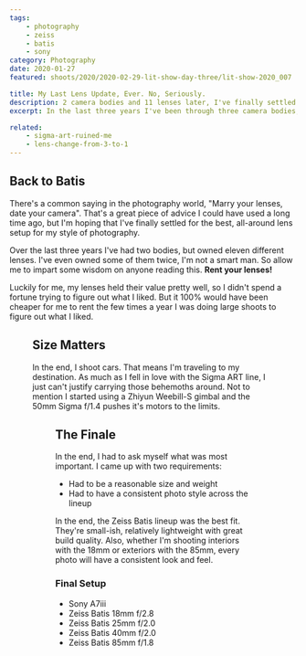 ```yaml
---
tags:
    - photography
    - zeiss
    - batis
    - sony
category: Photography
date: 2020-01-27
featured: shoots/2020/2020-02-29-lit-show-day-three/lit-show-2020_007

title: My Last Lens Update, Ever. No, Seriously.
description: 2 camera bodies and 11 lenses later, I've finally settled on a complete setup. I'm going full Batis
excerpt: In the last three years I've been through three camera bodies, eleven different lenses (some twice!), and a host of camera accessories. I think it's time to settle down with a set of quality lenses and be content. The Zeiss Batis series fits my requirements and I've had personal experience with them.

related:
    - sigma-art-ruined-me
    - lens-change-from-3-to-1
---
```



## Back to Batis

There's a common saying in the photography world, "Marry your lenses, date your camera". That's a great piece of advice I could have used a long time ago, but I'm hoping that I've finally settled for the best, all-around lens setup for my style of photography.

Over the last three years I've had two bodies, but owned eleven different lenses. I've even owned some of them twice, I'm not a smart man. So allow me to impart some wisdom on anyone reading this. **Rent your lenses!**

Luckily for me, my lenses held their value pretty well, so I didn't spend a fortune trying to figure out what I liked. But it 100% would have been cheaper for me to rent the few times a year I was doing large shoots to figure out what I liked.

<Figure
    src="shoots/2020/2020-02-29-lit-show-day-three/lit-show-2020_002"
    sizes="(min-width: 768px) 75vw, 100vw"
    class="h-full w-full"
/>

## Size Matters

In the end, I shoot cars. That means I'm traveling to my destination. As much as I fell in love with the Sigma ART line, I just can't justify carrying those behemoths around. Not to mention I started using a Zhiyun Weebill-S gimbal and the 50mm Sigma f/1.4 pushes it's motors to the limits.

<Figure
    src="shoots/2020/2020-02-29-lit-show-day-three/lit-show-2020_037"
    sizes="(min-width: 768px) 75vw, 100vw"
    class="h-full w-full"
/>

## The Finale

In the end, I had to ask myself what was most important. I came up with two requirements:

-   Had to be a reasonable size and weight
-   Had to have a consistent photo style across the lineup

In the end, the Zeiss Batis lineup was the best fit. They're small-ish, relatively lightweight with great build quality. Also, whether I'm shooting interiors with the 18mm or exteriors with the 85mm, every photo will have a consistent look and feel.

### Final Setup

-   Sony A7iii
-   Zeiss Batis 18mm f/2.8
-   Zeiss Batis 25mm f/2.0
-   Zeiss Batis 40mm f/2.0
-   Zeiss Batis 85mm f/1.8
